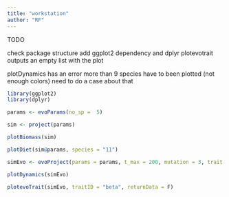 ```yaml
---
title: "workstation"
author: "RF"
---
```



TODO

check package structure
add ggplot2 dependency and dplyr
plotevotrait outputs an empty list with the plot

plotDynamics has an error more than 9 species have to been plotted (not enough colors) need to do a case about that

```r
library(ggplot2)
library(dplyr)
```




```r
params <- evoParams(no_sp =  5)

sim <- project(params)

plotBiomass(sim)

plotDiet(sim@params, species = "11")

simEvo <- evoProject(params = params, t_max = 200, mutation = 3, trait = "beta")

plotDynamics(simEvo)

plotevoTrait(simEvo, traitID = "beta", returnData = F)

```

